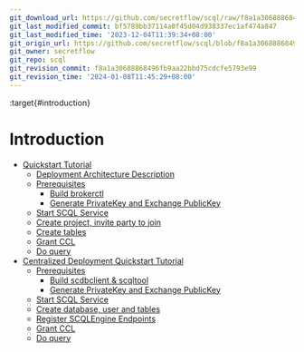 ```yaml
---
git_download_url: https://github.com/secretflow/scql/raw/f8a1a30688868496fb9aa22bbd75cdcfe5793e99/docs/intro/index.rst
git_last_modified_commit: bf5789bb37114a0f45d04d938337ec1af474a847
git_last_modified_time: '2023-12-04T11:39:34+08:00'
git_origin_url: https://github.com/secretflow/scql/blob/f8a1a30688868496fb9aa22bbd75cdcfe5793e99/docs/intro/index.rst
git_owner: secretflow
git_repo: scql
git_revision_commit: f8a1a30688868496fb9aa22bbd75cdcfe5793e99
git_revision_time: '2024-01-08T11:45:29+08:00'
---
```


:target{#introduction}

# Introduction

<TableOfContents>


  - [Quickstart Tutorial](p2p-tutorial.mdx)
    - [Deployment Architecture Description](p2p-tutorial.mdx#deployment-architecture-description)
    - [Prerequisites](p2p-tutorial.mdx#prerequisites)
      - [Build brokerctl](p2p-tutorial.mdx#build-brokerctl)
      - [Generate PrivateKey and Exchange PublicKey](p2p-tutorial.mdx#generate-privatekey-and-exchange-publickey)
    - [Start SCQL Service](p2p-tutorial.mdx#start-scql-service)
    - [Create project, invite party to join](p2p-tutorial.mdx#create-project-invite-party-to-join)
    - [Create tables](p2p-tutorial.mdx#create-tables)
    - [Grant CCL](p2p-tutorial.mdx#grant-ccl)
    - [Do query](p2p-tutorial.mdx#do-query)
  - [Centralized Deployment Quickstart Tutorial](tutorial.mdx)
    - [Prerequisites](tutorial.mdx#prerequisites)
      - [Build scdbclient & scqltool](tutorial.mdx#build-scdbclient-scqltool)
      - [Generate PrivateKey and Exchange PublicKey](tutorial.mdx#generate-privatekey-and-exchange-publickey)
    - [Start SCQL Service](tutorial.mdx#start-scql-service)
    - [Create database, user and tables](tutorial.mdx#create-database-user-and-tables)
    - [Register SCQLEngine Endpoints](tutorial.mdx#register-scqlengine-endpoints)
    - [Grant CCL](tutorial.mdx#grant-ccl)
    - [Do query](tutorial.mdx#do-query)
</TableOfContents>
